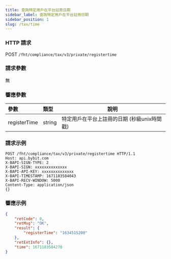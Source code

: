 ```yaml
---
title: 查詢特定用戶在平台註冊日期
sidebar_label: 查詢特定用戶在平台註冊日期
sidebar_position: 1
slug: /tax/time
---
```


### HTTP 請求
POST `/fht/compliance/tax/v3/private/registertime`

### 請求參數
無

### 響應參數
| 參數 | 類型 | 說明|
|:----- |:-----|----- |
|registerTime|string|特定用戶在平台上註冊的日期 (秒級unix時間戳)|

### 請求示例

```http
POST /fht/compliance/tax/v3/private/registertime HTTP/1.1
Host: api.bybit.com
X-BAPI-SIGN-TYPE: 2
X-BAPI-SIGN: xxxxxxxxxxxxxx
X-BAPI-API-KEY: xxxxxxxxxxxxxx
X-BAPI-TIMESTAMP: 1671183584043
X-BAPI-RECV-WINDOW: 5000
Content-Type: application/json
{}
```

### 響應示例

```json
{
    "retCode": 0,
    "retMsg": "OK",
    "result": {
        "registerTime": "1634515200"
    },
    "retExtInfo": {},
    "time": 1671183584270
}
```